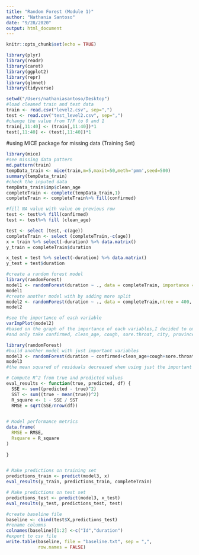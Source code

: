 ```yaml
---
title: "Random Forest (Module 1)"
author: "Nathania Santoso"
date: "9/28/2020"
output: html_document
---
```


```r
knitr::opts_chunk$set(echo = TRUE)
```

```r
library(plyr)
library(readr)
library(caret)
library(ggplot2)
library(repr)
library(glmnet)
library(tidyverse)
```

```r
setwd("/Users/nathaniasantoso/Desktop")
#load cleaned train and test data
train <- read.csv("level2.csv", sep=",")
test <- read.csv("test_level2.csv", sep=",")
#change the value from T/F to 0 and 1
train[,11:40] <- (train[,11:40])*1
test[,11:40] <- (test[,11:40])*1
```
#using MICE package for missing data (Training Set)
```r
library(mice)
#see missing data pattern
md.pattern(train)
tempData_train <- mice(train,m=5,maxit=50,meth='pmm',seed=500)
summary(tempData_train)
#check the inputed data
tempData_train$imp$clean_age
completeTrain <- complete(tempData_train,1)
completeTrain <- completeTrain%>% fill(confirmed)
```

```r
#fill NA value with value on previous row
test <- test%>% fill(confirmed)
test <- test%>% fill (clean_age)
```

```r
test <- select (test,-c(age))
completeTrain <- select (completeTrain,-c(age))
x = train %>% select(-duration) %>% data.matrix()
y_train = completeTrain$duration

x_test = test %>% select(-duration) %>% data.matrix()
y_test = test$duration
```

```r
#create a random forest model
library(randomForest)
model1 <- randomForest(duration ~ ., data = completeTrain, importance = TRUE)
model1
#create another model with by adding more split
model2 <- randomForest(duration ~ ., data = completeTrain,ntree = 400, mtry = 6, importance = TRUE)
model2
```

```r
#see the importance of each variable
varImpPlot(model2) 
#based on the graph of the importance of each variables,I decided to omit some variables
#and only take confirmed, clean_age, cough, sore.throat, city, province, fever (since those are more important based on the graph)
```
```r
library(randomForest)
#build another model with just important variables
model3 <- randomForest(duration ~ confirmed+clean_age+cough+sore.throat+city+province+fever, data = completeTrain, ntree = 200, mtry = 6, importance = TRUE)
model3
#the mean squared of residuals decreased when using just the important variable
```
```r
# Compute R^2 from true and predicted values
eval_results <- function(true, predicted, df) {
  SSE <- sum((predicted - true)^2)
  SST <- sum((true - mean(true))^2)
  R_square <- 1 - SSE / SST
  RMSE = sqrt(SSE/nrow(df))

  
# Model performance metrics
data.frame(
  RMSE = RMSE,
  Rsquare = R_square
)
  
}


# Make predictions on training set
predictions_train <- predict(model3, x)
eval_results(y_train, predictions_train, completeTrain) 

# Make predictions on test set
predictions_test <- predict(model3, x_test)
eval_results(y_test, predictions_test, test)
```

```r
#create baseline file
baseline <- cbind(test$X,predictions_test)
#rename columns
colnames(baseline)[1:2] <-c("Id","duration")
#export to csv file
write.table(baseline, file = "baseline.txt", sep = ",",
            row.names = FALSE)
```
